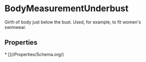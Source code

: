
# BodyMeasurementUnderbust

Girth of body just below the bust. Used, for example, to fit women's swimwear.

## Properties

<Grid>
* [](/Properties/Schema.org/)

</Grid>

